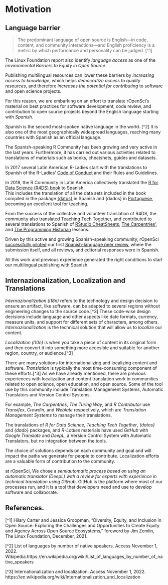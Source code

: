 # Motivation

## Language barrier

> The predominant language of open source is English—in
code, content, and community interactions—and English
proficiency is a metric by which performance and
personality can be judged. [^1] 

The Linux Foundation report also identify _language 
access_ as one of the _environmental Barriers to Equity 
in Open Source_.

Publishing multilingual resources can lower these
barriers by _increasing access to knowledge_, which helps
_democratize access to quality resources_, and therefore
_increases the potential for contributing_ to software 
and open science projects.

For this reason, we are embarking on an effort to 
translate rOpenSci’s material on best practices for software development, 
code review, and contribution to open source projects beyond the English
language starting with _Spanish_.

Spanish is the second most-spoken native language in the 
world. [^2] It is also one of the most geographically
widespread languages, reaching many countries with 
Spanish as an official language. 

The Spanish-speaking R Community has been growing and 
very active in the last years. Furthermore, it has 
carried out various activities related to translations of
materials such as books, cheatshets, guides and datasets. 

In 2017 several Latin American R-Ladies start with the 
translations to Spanish of the R-Ladies' [Code of
Conduct](https://github.com/rladies/starter-kit/wiki/Code
-of-Conduct#spanish) and their Rules and Guidelines. 

In 2018, the R Community in Latin America collectively 
translated the [R for Data Science (R4DS)
book](https://es.r4ds.hadley.nz/) to Spanish.  
This includes the translation of all the data sets included in
the book compiled in the package [{datos}](https://github.com/cienciadedatos/datos) in 
Spanish and {dados} in [Portuguese](https://cran.r-project.org/web/packages/dados/index.html),
becoming an excellent tool for teaching.

From the success of the collective and volunteer translation of R4DS, 
the community also translated [Teaching Tech Together](http://teachtogether.tech/es/index.html),
and contributed to several translations to Spanish of [RStudio
CheatSheets](https://posit.co/resources/cheatsheets/?type=translations/#translation-12), 
[The Carpentries'](https://software-carpentry.org/lessons/), 
and [The Programming Historian](https://programminghistorian.org/es/) lessons. 

Driven by this active and growing Spanish-speaking community, rOpenSci 
[successfully piloted](https://ropensci.org/blog/2021/07/27/censo2017/) 
our first [Spanish-language peer review](https://ropensci.org/commcalls/2019-06-28/), 
where the submission itself, and all reviews, and editorial responses were in Spanish.

All this work and previous experience generated the right conditions to start our multilingual publishing with Spanish.

## Internazionalization, Localization and Translations

_Internazionalization (i18n)_ refers to the technology and design decision to ensure an artifact, like software, can be adapted to several regions without engineering changes to the source code.[^3]
These code-wise design decisions include language and other aspects like date formats, currency, measure units, and support for different sets of characters, among others.
_Internazionalization_ is the technical solution that will allow us to _localize_ our content. 

_Localization (l10n)_ is when you take a piece of content in its original form and then convert it into something more accesible and suitable for another region, country, or audience.[^3]

There are many solutions for internationalizing and localizing content and software. 
_Translation_ is typically the most time-consuming component of these efforts.[^3]
As we have already mentioned, there are previous experiences with localization and content translation work in communities related to open science, open education, and open source. Some of the tool use by this community include Translation Management Systems, Automatic Translators and Version Control Systems.

For example, _The Carpentries_, _The Turing Way_, and _R Contributor_ use _Transifex_, _Crowdin_, and _Weblate_ respectively, which are _Translation Management Systems_ to manage their translations.  

The translations of _R for Data Science_, _Teaching Tech Together_, _{datos}_ and _{dado}_ packages, 
and _R-Ladies_ materials have used _GitHub_ with _Google Translate_ and _DeepL_, 
a Version Control System with Automatic Translators, but no integration between the tools.

The choice of solutions depends on each community and goal and will impact the paths we generate for people to contribute. Localization efforts are a valuable form of contribution to the community.

at rOpenSci, We chose a _semiautomatic process based on using an automatic translator (DeepL) with a review for experts with experience in technical translation using GitHub_.
GitHub is the platform where most of our processes run, and it is a tool that developers need and use to develop software and collaborate.


## References.

[^1] Hilary Carter and Jessica Groopman, “Diversity, Equity, and Inclusion in Open Source: Exploring the Challenges and Opportunities to Create Equity and Agency Across Open Source Ecosystems,” foreword by Jim Zemlin, The Linux Foundation, December, 2021.

[^2] List of languages by number of native speakers. Access November 1, 2022. Wikipedia.https://en.wikipedia.org/wiki/List_of_languages_by_number_of_native_speakers

[^3] Internationalization and localization. Access November 1, 2022. https://en.wikipedia.org/wiki/Internationalization_and_localization
